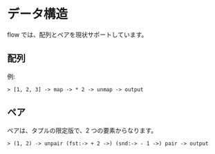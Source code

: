 # データ構造

flow では、配列とペアを現状サポートしています。

## 配列

例:

```
> [1, 2, 3] -> map -> * 2 -> unmap -> output
```

## ペア

ペアは、タプルの限定版で、2 つの要素からなります。

```
> (1, 2) -> unpair (fst:-> + 2 ->) (snd:-> - 1 ->) pair -> output
```
